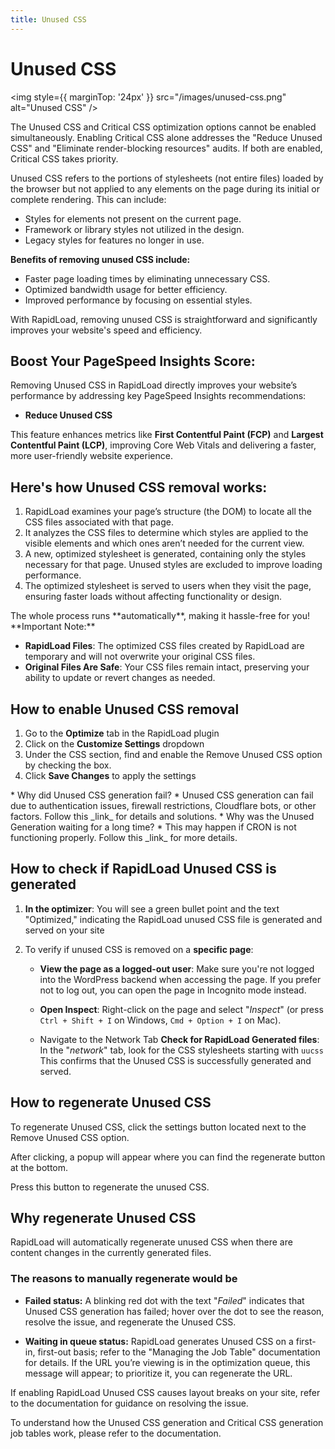 ```yaml
---
title: Unused CSS
--- 
```


 
# Unused CSS

<img style={{ marginTop: '24px' }} 
src="/images/unused-css.png" alt="Unused CSS" />

<Callout emoji="📒">
  The Unused CSS and Critical CSS optimization options cannot be enabled simultaneously. Enabling Critical CSS alone addresses the 
  "Reduce Unused CSS" and "Eliminate render-blocking resources" audits. If both are enabled, Critical CSS takes priority.
</Callout>

Unused CSS refers to the portions of stylesheets (not entire files) loaded by the browser but not applied to any elements on the 
page during its initial or complete rendering. This can include:

*   Styles for elements not present on the current page.
*   Framework or library styles not utilized in the design.
*   Legacy styles for features no longer in use.

  

**Benefits of removing unused CSS include:**

*   Faster page loading times by eliminating unnecessary CSS.
*   Optimized bandwidth usage for better efficiency.
*   Improved performance by focusing on essential styles.

With RapidLoad, removing unused CSS is straightforward and significantly improves your website's speed and efficiency.

  

## Boost Your PageSpeed Insights Score:

Removing Unused CSS in RapidLoad directly improves your website’s performance by addressing key PageSpeed Insights recommendations:

* **Reduce Unused CSS**

This feature enhances metrics like **First Contentful Paint (FCP)** and **Largest Contentful Paint (LCP)**, improving Core Web Vitals and delivering a faster, more user-friendly website experience.

## Here's how Unused CSS removal works:

1. RapidLoad examines your page’s structure (the DOM) to locate all the CSS files associated with that page.
2. It analyzes the CSS files to determine which styles are applied to the visible elements and which ones aren’t needed for the current view.
3. A new, optimized stylesheet is generated, containing only the styles necessary for that page. Unused styles are excluded to improve loading performance.
4. The optimized stylesheet is served to users when they visit the page, ensuring faster loads without affecting functionality or design.

<div style={{ textAlign: 'center' }}>
    The whole process runs **automatically**, making it hassle-free for you!
</div>

<Callout type="error" emoji="️📌">
**Important Note:**

*   **RapidLoad Files**: The optimized CSS files created by RapidLoad are 
temporary and will not overwrite your original CSS files.
*   **Original Files Are Safe**: Your CSS files remain intact, preserving your 
ability to update or revert changes as needed.
</Callout>

## How to enable Unused CSS removal

1. Go to the **Optimize** tab in the RapidLoad plugin
2. Click on the **Customize Settings** dropdown
3. Under the CSS section, find and enable the Remove Unused CSS option by checking the box.
4. Click **Save Changes** to apply the settings

<Callout type="error" emoji="️📌">
*   Why did Unused CSS generation fail?
    * Unused CSS generation can fail due to authentication issues, firewall 
    restrictions, Cloudflare bots, or other factors. Follow this _link_ for 
    details and solutions.
*   Why was the Unused Generation waiting for a long time?
    * This may happen if CRON is not functioning properly. Follow this 
    _link_ for more details.
</Callout>

## How to check if RapidLoad Unused CSS is generated

1. **In the optimizer**: You will see a green bullet point and the text 
"Optimized," indicating the RapidLoad unused CSS file is generated and served on 
your site  

2. To verify if unused CSS is removed on a **specific page**:  

    * **View the page as a logged-out user**: Make sure you're not logged into the WordPress backend when accessing the page. 
If you prefer not to log out, you can open the page in Incognito mode instead.

    * **Open Inspect**: Right-click on the page and select "_Inspect_" 
(or press `Ctrl + Shift + I` on Windows, `Cmd + Option + I` on Mac).

    * Navigate to the Network Tab **Check for RapidLoad Generated files**: In the "_network_" tab, look for the CSS stylesheets starting with `uucss` This 
confirms that the Unused CSS is successfully generated and served.

## How to regenerate Unused CSS
To regenerate Unused CSS, click the settings button located next to the Remove 
Unused CSS option.


After clicking, a popup will appear where you can find the regenerate button at 
the bottom.

Press this button to regenerate the unused CSS.

## Why regenerate Unused CSS

RapidLoad will automatically regenerate unused CSS when there are content changes
in the currently generated files.

### The reasons to manually regenerate would be

* **Failed status:** A blinking red dot with the text "_Failed_" indicates that
Unused CSS generation has failed; hover over the dot to see the reason, resolve 
the issue, and regenerate the Unused CSS.

*  **Waiting in queue status:** RapidLoad generates Unused CSS on a first-in, 
first-out basis; refer to the "Managing the Job Table" documentation for details.
If the URL you’re viewing is in the optimization queue, this message will appear;
to prioritize it, you can regenerate the URL.


If enabling RapidLoad Unused CSS causes layout breaks on your site, refer to the
documentation for guidance on resolving the issue.

To understand how the Unused CSS generation and Critical CSS generation job 
tables work, please refer to the documentation.